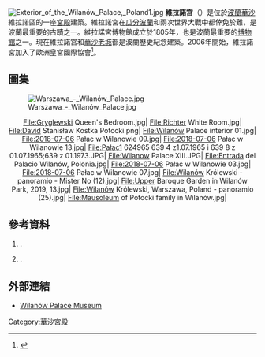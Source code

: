 [[File:Exterior_of_the_Wilanów_Palace,_Poland1.jpg|thumb]]
'''維拉諾宮'''（{{lang-pl|pałac w Wilanowie}}）是位於[[波蘭|波蘭]][[華沙|華沙]]維拉諾區的一座[[宮殿|宮殿]]建築。維拉諾宮在[[瓜分波蘭|瓜分波蘭]]和兩次世界大戰中都倖免於難，是波蘭最重要的古蹟之一。維拉諾宮博物館成立於1805年，也是波蘭最重要的[[博物館|博物館]]之一。現在維拉諾宮和[[華沙老城|華沙老城]]都是波蘭歷史紀念建築。2006年開始，維拉諾宮加入了歐洲皇宮國際協會<ref>{{cite web |author =  |url = http://www.europeanroyalresidences.com/ |title = European Royal Residences |work =  |publisher =  |pages =  |page =  |date =  |accessdate = 2010-05-19 |archive-url = https://web.archive.org/web/20090403083807/http://www.europeanroyalresidences.com/ |archive-date = 2009-04-03 |dead-url = yes }}</ref>。

== 圖集 ==
[[File:Warszawa_-_Wilanów_Palace.jpg|thumb]]
<div style="text-align: center;">
<gallery widths="120" heights="120px" perrow="6" style="border: 5px solid #a86; box-shadow: 0.1em 0.1em 0.5em rgba(0,0,0,0.75); -moz-box-shadow: 0.1em 0.1em 0.5em rgba(0,0,0,0.75); -webkit-box-shadow: 0.1em 0.1em 0.5em rgba(0,0,0,0.75); border-radius: 0.5em; -moz-border-radius: 0.5em; -webkit-border-radius: 0.5em;"> 
File:Gryglewski Queen's Bedroom.jpg| 
File:Richter White Room.jpg| 
File:David Stanisław Kostka Potocki.png| 
File:Wilanów Palace interior 01.jpg| 
File:2018-07-06 Pałac w Wilanowie 09.jpg| 
File:2018-07-06 Pałac w Wilanowie 13.jpg| 
File:Pałac1 624965 639 4 z1.07.1965 i 639 8 z 01.07.1965;639 z 01.1973.JPG| 
File:Wilanow Palace XIII.JPG| 
File:Entrada del Palacio Wilanów, Polonia.jpg| 
File:2018-07-06 Pałac w Wilanowie 03.jpg| 
File:2018-07-06 Pałac w Wilanowie 07.jpg| 
File:Wilanów Królewski - panoramio - Mister No (12).jpg| 
File:Upper Baroque Garden in Wilanów Park, 2019, 13.jpg| 
File:Wilanów Królewski, Warszawa, Poland - panoramio (25).jpg| 
File:Mausoleum of Potocki family in Wilanów.jpg| 
</gallery>
</div>

==參考資料==
{{Reflist}}
{{refbegin|colwidth=60em}}
# {{citation | last = Fijałkowski| first = Wojciech| title = Wilanów. Rezydencja Króla Zwycięzcy (Wilanów. The residence of the Victorious King)| year = 1983| publisher = Krajowa Agencja Wydawnicza | place = Warsaw| isbn =|language=pl}}.
# {{citation | last = Kieniewicz| first = Stefan| title = Warszawa w latach 1526-1795 (Warsaw in 1526-1795)| year = 1984| publisher = Krajowa Agencja Wydawnicza | place = Warsaw| isbn = 83-01-03323-1|language=pl}}.
{{refend}}
==外部連結==
{{commons-inline|Wilanów Palace}}
* [http://www.wilanow-palac.pl/en Wilanów Palace Museum]{{dead link|date=2018年1月 |bot=InternetArchiveBot |fix-attempted=yes }}
[[Category:華沙宮殿|Category:華沙宮殿]]